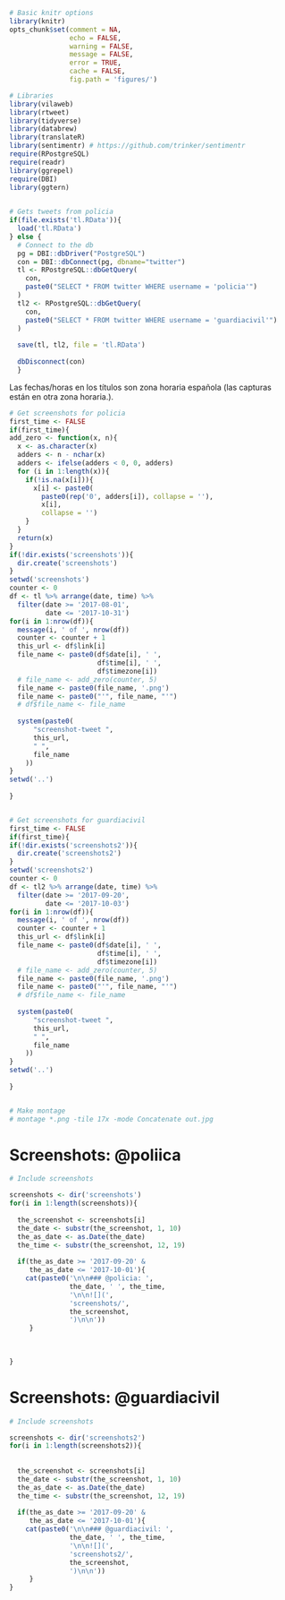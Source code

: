 

```r
# Basic knitr options
library(knitr)
opts_chunk$set(comment = NA, 
               echo = FALSE, 
               warning = FALSE, 
               message = FALSE, 
               error = TRUE, 
               cache = FALSE,
               fig.path = 'figures/')
```



```r
# Libraries
library(vilaweb)
library(rtweet)
library(tidyverse)
library(databrew)
library(translateR)
library(sentimentr) # https://github.com/trinker/sentimentr
require(RPostgreSQL)
require(readr)  
library(ggrepel)
require(DBI)
library(ggtern)
  
```

```r
# Gets tweets from policia
if(file.exists('tl.RData')){
  load('tl.RData')
} else {
  # Connect to the db
  pg = DBI::dbDriver("PostgreSQL")
  con = DBI::dbConnect(pg, dbname="twitter")
  tl <- RPostgreSQL::dbGetQuery(
    con,
    paste0("SELECT * FROM twitter WHERE username = 'policia'")
  )
  tl2 <- RPostgreSQL::dbGetQuery(
    con,
    paste0("SELECT * FROM twitter WHERE username = 'guardiacivil'")
  )
  
  save(tl, tl2, file = 'tl.RData')  
  
  dbDisconnect(con)
  }
```


Las fechas/horas en los títulos son zona horaria española (las capturas están en otra zona horaria.).

```r
# Get screenshots for policia
first_time <- FALSE
if(first_time){
add_zero <- function(x, n){
  x <- as.character(x)
  adders <- n - nchar(x)
  adders <- ifelse(adders < 0, 0, adders)
  for (i in 1:length(x)){
    if(!is.na(x[i])){
      x[i] <- paste0(
        paste0(rep('0', adders[i]), collapse = ''),
        x[i],
        collapse = '')  
    } 
  }
  return(x)
}
if(!dir.exists('screenshots')){
  dir.create('screenshots')
}
setwd('screenshots')
counter <- 0
df <- tl %>% arrange(date, time) %>%
  filter(date >= '2017-08-01',
         date <= '2017-10-31')
for(i in 1:nrow(df)){
  message(i, ' of ', nrow(df))
  counter <- counter + 1
  this_url <- df$link[i]
  file_name <- paste0(df$date[i], ' ',
                      df$time[i], ' ',
                      df$timezone[i])
  # file_name <- add_zero(counter, 5)
  file_name <- paste0(file_name, '.png')
  file_name <- paste0("'", file_name, "'")
  # df$file_name <- file_name
  
  system(paste0(
      "screenshot-tweet ",
      this_url,
      " ",
      file_name
    ))
}
setwd('..')
  
}


# Get screenshots for guardiacivil
first_time <- FALSE
if(first_time){
if(!dir.exists('screenshots2')){
  dir.create('screenshots2')
}
setwd('screenshots2')
counter <- 0
df <- tl2 %>% arrange(date, time) %>%
  filter(date >= '2017-09-20',
         date <= '2017-10-03')
for(i in 1:nrow(df)){
  message(i, ' of ', nrow(df))
  counter <- counter + 1
  this_url <- df$link[i]
  file_name <- paste0(df$date[i], ' ',
                      df$time[i], ' ',
                      df$timezone[i])
  # file_name <- add_zero(counter, 5)
  file_name <- paste0(file_name, '.png')
  file_name <- paste0("'", file_name, "'")
  # df$file_name <- file_name
  
  system(paste0(
      "screenshot-tweet ",
      this_url,
      " ",
      file_name
    ))
}
setwd('..')
  
}


# Make montage
# montage *.png -tile 17x -mode Concatenate out.jpg
```


# Screenshots: @poliica

```r
# Include screenshots

screenshots <- dir('screenshots')
for(i in 1:length(screenshots)){
  
  the_screenshot <- screenshots[i]
  the_date <- substr(the_screenshot, 1, 10)
  the_as_date <- as.Date(the_date)
  the_time <- substr(the_screenshot, 12, 19)
  
  if(the_as_date >= '2017-09-20' &
     the_as_date <= '2017-10-01'){
    cat(paste0('\n\n### @policia: ',
               the_date, ' ', the_time,
               '\n\n![](',
               'screenshots/',
               the_screenshot,
               ')\n\n'))
     }
  
  
  
}

```


# Screenshots: @guardiacivil

```r
# Include screenshots

screenshots <- dir('screenshots2')
for(i in 1:length(screenshots2)){
  
  
  the_screenshot <- screenshots[i]
  the_date <- substr(the_screenshot, 1, 10)
  the_as_date <- as.Date(the_date)
  the_time <- substr(the_screenshot, 12, 19)
  
  if(the_as_date >= '2017-09-20' &
     the_as_date <= '2017-10-01'){
    cat(paste0('\n\n### @guardiacivil: ',
               the_date, ' ', the_time,
               '\n\n![](',
               'screenshots2/',
               the_screenshot,
               ')\n\n'))
     }
}

```